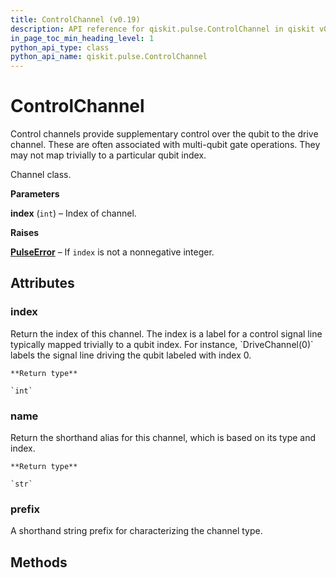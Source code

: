 ```yaml
---
title: ControlChannel (v0.19)
description: API reference for qiskit.pulse.ControlChannel in qiskit v0.19
in_page_toc_min_heading_level: 1
python_api_type: class
python_api_name: qiskit.pulse.ControlChannel
---
```


# ControlChannel

<Class id="qiskit.pulse.ControlChannel" isDedicatedPage={true} github="https://github.com/qiskit/qiskit/tree/stable/0.14/qiskit/pulse/channels.py" signature="ControlChannel(index)" modifiers="class">
  Control channels provide supplementary control over the qubit to the drive channel. These are often associated with multi-qubit gate operations. They may not map trivially to a particular qubit index.

  Channel class.

  **Parameters**

  **index** (`int`) – Index of channel.

  **Raises**

  [**PulseError**](qiskit.pulse.PulseError "qiskit.pulse.PulseError") – If `index` is not a nonnegative integer.

  ## Attributes

  <span id="controlchannel-index" />

  ### index

  <Attribute id="qiskit.pulse.ControlChannel.index" attributeTypeHint="int">
    Return the index of this channel. The index is a label for a control signal line typically mapped trivially to a qubit index. For instance, `DriveChannel(0)` labels the signal line driving the qubit labeled with index 0.

    **Return type**

    `int`
  </Attribute>

  <span id="controlchannel-name" />

  ### name

  <Attribute id="qiskit.pulse.ControlChannel.name" attributeTypeHint="str">
    Return the shorthand alias for this channel, which is based on its type and index.

    **Return type**

    `str`
  </Attribute>

  <span id="controlchannel-prefix" />

  ### prefix

  <Attribute id="qiskit.pulse.ControlChannel.prefix" attributeValue="'u'">
    A shorthand string prefix for characterizing the channel type.
  </Attribute>

  ## Methods

  |   |
  | - |
</Class>

